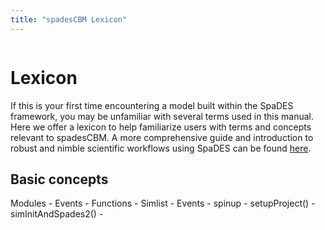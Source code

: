 ```yaml
---
title: "spadesCBM Lexicon"
---
```

```r
```

# Lexicon
If this is your first time encountering a model built within the SpaDES framework, you may be unfamiliar with several terms used in this manual. Here we offer a lexicon to help familiarize users with terms and concepts relevant to spadesCBM. A more comprehensive guide and introduction to robust and nimble scientific workflows using SpaDES can be found [here](https://predictiveecology.org/training/_book/).

## Basic concepts
Modules -
Events -
Functions -
Simlist - 
Events -
spinup -
setupProject() -
simInitAndSpades2() -
